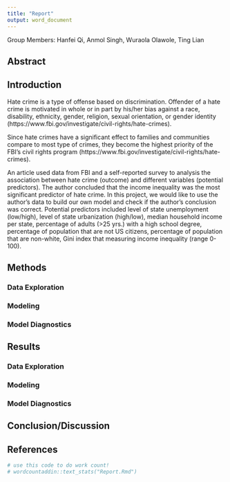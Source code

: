 ```yaml
---
title: "Report"
output: word_document
---
```

Group Members: Hanfei Qi, Anmol Singh, Wuraola Olawole, Ting Lian

## Abstract


## Introduction
Hate crime is a type of offense based on discrimination. Offender of a hate crime is motivated in whole or in part by his/her bias against a race, disability, ethnicity, gender, religion, sexual orientation, or gender identity (https://www.fbi.gov/investigate/civil-rights/hate-crimes).
  
Since hate crimes have a significant effect to families and communities compare to most type of crimes, they become the highest priority of the FBI's civil rights program (https://www.fbi.gov/investigate/civil-rights/hate-crimes). 
  
An article used data from FBI and a self-reported survey to analysis the association between hate crime (outcome) and different variables (potential predictors). The author concluded that the income inequality was the most significant predictor of hate crime. In this project, we would like to use the author's data to build our own model and check if the author's conclusion was correct. Potential predictors included level of state unemployment (low/high), level of state urbanization (high/low), median household income per state, percentage of adults (>25 yrs.) with a high school degree, percentage of population that are not US citizens, percentage of population that are non-white, Gini index that measuring income inequality (range 0-100).

## Methods
### Data Exploration

### Modeling

### Model Diagnostics


## Results
### Data Exploration

### Modeling

### Model Diagnostics


## Conclusion/Discussion


## References




```r
# use this code to do work count!
# wordcountaddin::text_stats("Report.Rmd")
```

